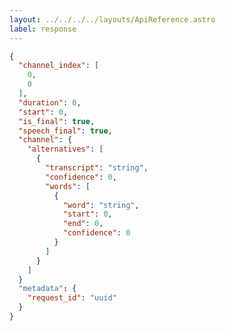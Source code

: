 ---
layout: ../../../../layouts/ApiReference.astro
label: response
---

```json
{
  "channel_index": [
    0,
    0
  ],
  "duration": 0,
  "start": 0,
  "is_final": true,
  "speech_final": true,
  "channel": {
    "alternatives": [
      {
        "transcript": "string",
        "confidence": 0,
        "words": [
          {
            "word": "string",
            "start": 0,
            "end": 0,
            "confidence": 0
          }
        ]
      }
    ]
  }
  "metadata": {
    "request_id": "uuid"
  }
}
```
